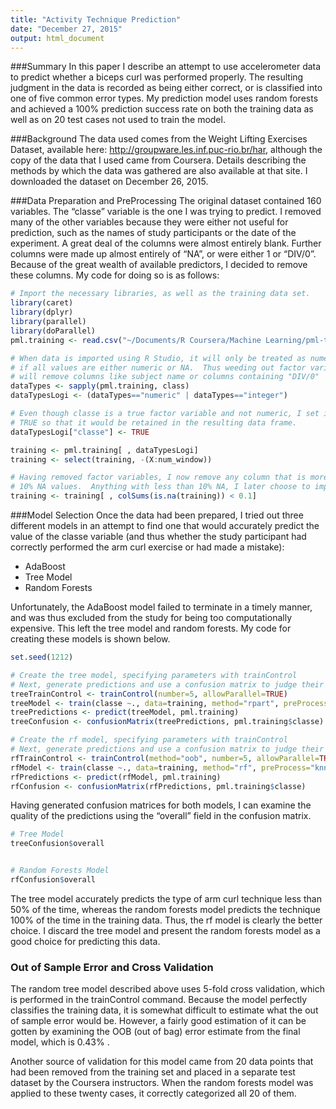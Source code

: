 ```yaml
---
title: "Activity Technique Prediction"
date: "December 27, 2015"
output: html_document
---
```


###Summary
In this paper I describe an attempt to use accelerometer data to predict whether a biceps curl was performed properly.  The resulting judgment in the data is recorded as being either correct, or is classified into one of five common error types.  My prediction model uses random forests and achieved a 100% prediction success rate on both the training data as well as on 20 test cases not used to train the model.

###Background
The data used comes from the Weight Lifting Exercises Dataset, available here: <http://groupware.les.inf.puc-rio.br/har>, although the copy of the data that I used came from Coursera.  Details describing the methods by which the data was gathered are also available at that site.  I downloaded the dataset on December 26, 2015.

###Data Preparation and PreProcessing
The original dataset contained 160 variables.  The "classe" variable is the one I was trying to predict. I removed many of the other variables because they were either not useful for prediction, such as the names of study participants or the date of the experiment.  A great deal of the columns were almost entirely blank.  Further columns were made up almost entirely of "NA", or were either 1 or "DIV/0".  Because of the great wealth of available predictors, I decided to remove these columns.  My code for doing so is as follows:

```r
# Import the necessary libraries, as well as the training data set.
library(caret)
library(dplyr)
library(parallel)
library(doParallel)
pml.training <- read.csv("~/Documents/R Coursera/Machine Learning/pml-training.csv")

# When data is imported using R Studio, it will only be treated as numeric
# if all values are either numeric or NA.  Thus weeding out factor variables
# will remove columns like subject name or columns containing "DIV/0"
dataTypes <- sapply(pml.training, class)
dataTypesLogi <- (dataTypes=="numeric" | dataTypes=="integer")

# Even though classe is a true factor variable and not numeric, I set it to 
# TRUE so that it would be retained in the resulting data frame.
dataTypesLogi["classe"] <- TRUE

training <- pml.training[ , dataTypesLogi]
training <- select(training, -(X:num_window))

# Having removed factor variables, I now remove any column that is more than
# 10% NA values.  Anything with less than 10% NA, I later choose to impute values into.
training <- training[ , colSums(is.na(training)) < 0.1]
```

###Model Selection
Once the data had been prepared, I tried out three different models in an attempt to find one that would accurately predict the value of the classe variable (and thus whether the study participant had correctly performed the arm curl exercise or had made a mistake):  

* AdaBoost
* Tree Model
* Random Forests

Unfortunately, the AdaBoost model failed to terminate in a timely manner, and was thus excluded from the study for being too computationally expensive.  This left the tree model and random forests.  My code for creating these models is shown below.

```r
set.seed(1212)

# Create the tree model, specifying parameters with trainControl
# Next, generate predictions and use a confusion matrix to judge their quality
treeTrainControl <- trainControl(number=5, allowParallel=TRUE)
treeModel <- train(classe ~., data=training, method="rpart", preProcess="knnImpute", trControl=treeTrainControl)
treePredictions <- predict(treeModel, pml.training)
treeConfusion <- confusionMatrix(treePredictions, pml.training$classe)

# Create the rf model, specifying parameters with trainControl
# Next, generate predictions and use a confusion matrix to judge their quality
rfTrainControl <- trainControl(method="oob", number=5, allowParallel=TRUE)
rfModel <- train(classe ~., data=training, method="rf", preProcess="knnImpute", trControl=rfTrainControl)
rfPredictions <- predict(rfModel, pml.training)
rfConfusion <- confusionMatrix(rfPredictions, pml.training$classe)
```

Having generated confusion matrices for both models, I can examine the quality of the predictions using the "overall" field in the confusion matrix.

```r
# Tree Model
treeConfusion$overall


# Random Forests Model
rfConfusion$overall
```

The tree model accurately predicts the type of arm curl technique less than 50% of the time, whereas the random forests model predicts the technique 100% of the time in the training data.  Thus, the rf model is clearly the better choice.  I discard the tree model and present the random forests model as a good choice for predicting this data.

### Out of Sample Error and Cross Validation

The random tree model described above uses 5-fold cross validation, which is performed in the trainControl command.  Because the model perfectly classifies the training data, it is somewhat difficult to estimate what the out of sample error would be.  However, a fairly good estimation of it can be gotten by examining the OOB (out of bag) error estimate from the final model, which is 0.43% .

Another source of validation for this model came from 20 data points that had been removed from the training set and placed in a separate test dataset by the Coursera instructors.  When the random forests model was applied to these twenty cases, it correctly categorized all 20 of them.

